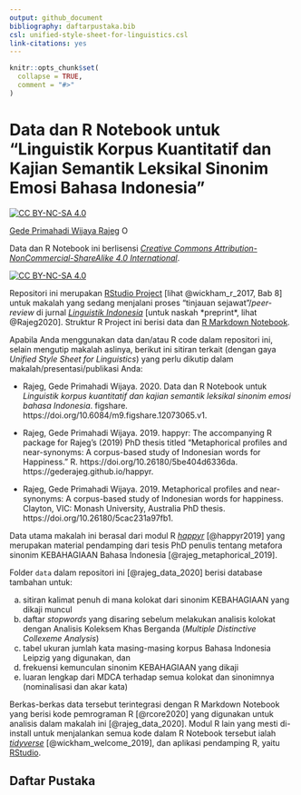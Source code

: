 ```yaml
---
output: github_document
bibliography: daftarpustaka.bib
csl: unified-style-sheet-for-linguistics.csl
link-citations: yes
---
```


<!-- README.md is generated from README.Rmd. Please edit that file -->

```r
knitr::opts_chunk$set(
  collapse = TRUE,
  comment = "#>"
)
```
# Data dan R Notebook untuk "Linguistik Korpus Kuantitatif dan Kajian Semantik Leksikal Sinonim Emosi Bahasa Indonesia"

<!-- badges: start -->

[![CC BY-NC-SA 4.0][cc-by-nc-sa-shield]][cc-by-nc-sa]

[Gede Primahadi Wijaya Rajeg](https://figshare.com/authors/Gede_Primahadi_Wijaya_Rajeg/1234749) <a itemprop="sameAs" content="https://orcid.org/0000-0002-2047-8621" href="https://orcid.org/0000-0002-2047-8621" target="orcid.widget" rel="noopener noreferrer" style="vertical-align:top;"><img src="https://orcid.org/sites/default/files/images/orcid_16x16.png" style="width:1em;margin-right:.5em;" alt="ORCID iD icon"></a>

Data dan R Notebook ini berlisensi [*Creative Commons Attribution-NonCommercial-ShareAlike 4.0 International*][cc-by-nc-sa].

[![CC BY-NC-SA 4.0][cc-by-nc-sa-button]][cc-by-nc-sa]

[cc-by-nc-sa]: https://creativecommons.org/licenses/by-nc-sa/4.0/
[cc-by-nc-sa-button]: https://licensebuttons.net/l/by-nc-sa/4.0/88x31.png
[cc-by-nc-sa-shield]: https://img.shields.io/badge/lisensi-CC%20BY--NC--SA%204.0-informational.svg

<!-- badges: end -->
Repositori ini merupakan [RStudio Project](https://support.rstudio.com/hc/en-us/articles/200526207-Using-Projects) [lihat @wickham_r_2017, Bab 8] untuk makalah yang sedang menjalani proses "tinjauan sejawat"/*peer-review* di jurnal [*Linguistik Indonesia*](http://ojs.linguistik-indonesia.org/index.php/linguistik_indonesia) [untuk naskah *preprint*, lihat @Rajeg2020]. Struktur R Project ini berisi data dan [R Markdown Notebook](https://rmarkdown.rstudio.com/lesson-10.html).

Apabila Anda menggunakan data dan/atau R code dalam repositori ini, selain mengutip makalah aslinya, berikut ini sitiran terkait (dengan gaya *Unified Style Sheet for Linguistics*) yang perlu dikutip dalam makalah/presentasi/publikasi Anda:

- Rajeg, Gede Primahadi Wijaya. 2020. Data dan R Notebook untuk *Linguistik korpus kuantitatif dan kajian semantik leksikal sinonim emosi bahasa Indonesia*. figshare. https://doi.org/10.6084/m9.figshare.12073065.v1.

- Rajeg, Gede Primahadi Wijaya. 2019. happyr: The accompanying R package for Rajeg’s (2019) PhD thesis titled “Metaphorical profiles and near-synonyms: A corpus-based study of Indonesian words for Happiness.” R. https://doi.org/10.26180/5be404d6336da. https://gederajeg.github.io/happyr.

- Rajeg, Gede Primahadi Wijaya. 2019. Metaphorical profiles and near-synonyms: A corpus-based study of Indonesian words for happiness. Clayton, VIC: Monash University, Australia PhD thesis. https://doi.org/10.26180/5cac231a97fb1.


Data utama makalah ini berasal dari modul R [*happyr*](https://gederajeg.github.io/happyr/) [@happyr2019] yang merupakan material pendamping dari tesis PhD penulis tentang metafora sinonim KEBAHAGIAAN Bahasa Indonesia [@rajeg_metaphorical_2019].

Folder `data` dalam repositori ini [@rajeg_data_2020] berisi database tambahan untuk:

a. sitiran kalimat penuh di mana kolokat dari sinonim KEBAHAGIAAN yang dikaji muncul
b. daftar *stopwords* yang disaring sebelum melakukan analisis kolokat dengan Analisis Koleksem Khas Berganda (*Multiple Distinctive Collexeme Analysis*)
c. tabel ukuran jumlah kata masing-masing korpus Bahasa Indonesia Leipzig yang digunakan, dan
d. frekuensi kemunculan sinonim KEBAHAGIAAN yang dikaji
e. luaran lengkap dari MDCA terhadap semua kolokat dan sinonimnya (nominalisasi dan akar kata)

Berkas-berkas data tersebut terintegrasi dengan R Markdown Notebook yang berisi kode pemrograman R [@rcore2020] yang digunakan untuk analisis dalam makalah ini [@rajeg_data_2020]. Modul R lain yang mesti di-install untuk menjalankan semua kode dalam R Notebook tersebut ialah [*tidyverse*](https://www.tidyverse.org) [@wickham_welcome_2019], dan aplikasi pendamping R, yaitu [RStudio](https://rstudio.com). 

## Daftar Pustaka


